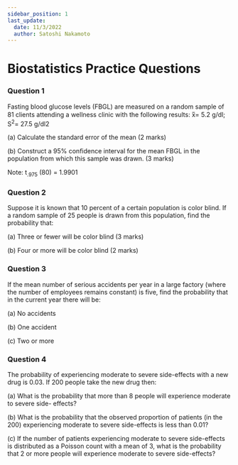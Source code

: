 ```yaml
---
sidebar_position: 1
last_update:
  date: 11/3/2022
  author: Satoshi Nakamoto
---
```


# Biostatistics Practice Questions

### Question 1

Fasting blood glucose levels (FBGL) are measured on a random sample of 81 clients attending a
wellness clinic with the following results:
x̅= 5.2 g/dl; S<sup>2</sup>= 27.5 g/dl2

(a) Calculate the standard error of the mean (2 marks)

(b) Construct a 95% confidence interval for the mean FBGL in the population from which
this sample was drawn. (3 marks)

Note: t<sub>.975</sub> (80) = 1.9901

### Question 2

Suppose it is known that 10 percent of a certain population is color blind. If a random sample
of 25 people is drawn from this population, find the probability that:

(a) Three or fewer will be color blind (3 marks)

(b) Four or more will be color blind (2 marks)

### Question 3

If the mean number of serious accidents per year in a large factory (where the number of
employees remains constant) is five, find the probability that in the current year there will be:

(a) No accidents

(b) One accident

(c) Two or more

### Question 4

The probability of experiencing moderate to severe side-effects with a new drug is 0.03. If
200 people take the new drug then:

(a) What is the probability that more than 8 people will experience moderate to severe side-
effects?

(b) What is the probability that the observed proportion of patients (in the 200)
experiencing moderate to severe side-effects is less than 0.01?

(c) If the number of patients experiencing moderate to severe side-effects is distributed as a
Poisson count with a mean of 3, what is the probability that 2 or more people will
experience moderate to severe side-effects?
